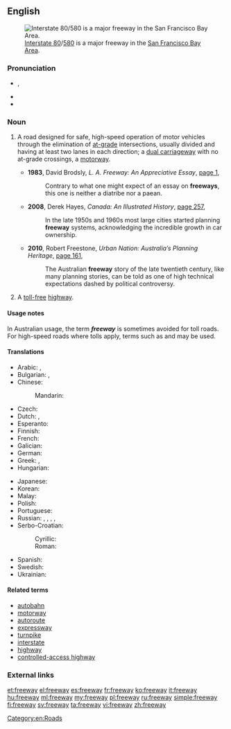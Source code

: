 ==English==
{{slim-wikipedia|lang=en}}
[[Image:I-80 Eastshore Fwy.jpg|thumb|[[w:Interstate 80|Interstate 80]]/[[w:Interstate 580 (California)|580]] is a major freeway in the [[w:San Francisco Bay Area|San Francisco Bay Area]].]]

===Pronunciation===
* {{IPA|/'fɹiː.wei/}}, {{enPR|frēwā}}
* {{audio|en-us-freeway.ogg|Audio (US)|lang=en}}
* {{rhymes|iːweɪ}}

===Noun===
{{en-noun}}

# {{context|Australia|Canada|US|lang=en}} A road designed for safe, high-speed operation of motor vehicles through the elimination of [[at-grade]] intersections, usually divided and having at least two lanes in each direction; a [[dual carriageway]] with no at-grade crossings, a [[motorway]].
#* '''1983''', David Brodsly, ''L. A. Freeway: An Appreciative Essay'', [http://books.google.com.au/books?id=Krv0fLvSc5QC&printsec=frontcover&dq=%22freeway%22|%22freeways%22+-intitle:%22%22+-inauthor:%22%22&hl=en&sa=X&ei=6kdXT_nlDcj3mAXao-meDw&redir_esc=y#v=onepage&q=%22freeway%22|%22freeways%22%20-intitle%3A%22%22%20-inauthor%3A%22%22&f=false page 1],
#*: Contrary to what one might expect of an essay on '''freeways''', this one is neither a diatribe nor a paean.
#* '''2008''', Derek Hayes, ''Canada: An Illustrated History'', [http://books.google.com.au/books?id=hrkq7t_4080C&pg=PA257&dq=%22freeway%22|%22freeways%22+canada+-intitle:%22%22+-inauthor:%22%22&hl=en&sa=X&ei=7EZXT53WM8nUmAX3-IHTDw&redir_esc=y#v=onepage&q=%22freeway%22|%22freeways%22%20canada%20-intitle%3A%22%22%20-inauthor%3A%22%22&f=false page 257],
#*: In the late 1950s and 1960s most large cities started planning '''freeway''' systems, acknowledging the incredible growth in car ownership.
#* '''2010''', Robert Freestone, ''Urban Nation: Australia′s Planning Heritage'', [http://books.google.com.au/books?id=v7PQxIjS1BQC&pg=PA161&dq=%22freeway%22|%22freeways%22+australia+-intitle:%22%22+-inauthor:%22%22&hl=en&sa=X&ei=oStXT9b6B4vjmAXyts2YDw&redir_esc=y#v=onepage&q=%22freeway%22|%22freeways%22%20australia%20-intitle%3A%22%22%20-inauthor%3A%22%22&f=false page 161],
#*: The Australian '''freeway''' story of the late twentieth century, like many planning stories, can be told as one of high technical expectations dashed by political controversy.
# A [[toll-free]] [[highway]].

====Usage notes====
In Australian usage, the term '''''freeway''''' is sometimes avoided for toll roads. For high-speed roads where tolls apply, terms such as {{term|tollway|lang=en}} and {{term|motorway|lang=en}} may be used.

====Translations====
{{trans-top|road designed for safe high-speed motoring}}
* Arabic: {{t|ar|أوتوستراد|m|tr='utustraad|sc=Arab}}, {{t|ar|طريق سريع|m|tr=Tariiq sarii`|sc=Arab}}
* Bulgarian: {{t|bg|автомагистрала|f|tr=ávtomagistrála|sc=Cyrl}}, {{t+|bg|магистрала|tr=magistrála|sc=Cyrl}}
* Chinese:
*: Mandarin: {{t+|cmn|高速公路|tr=gāosù gōnglù|sc=Hani}}
* Czech: {{t+|cs|dálnice|f}}
* Dutch: {{t+|nl|snelweg|m}}, {{t|nl|autosnelweg|m}}
* Esperanto: {{t|eo|aŭtovojo}}
* Finnish: {{t+|fi|moottoritie}}
* French: {{t+|fr|autoroute}}
* Galician: {{t+|gl|autoestrada|f}}
* German: {{t+|de|Autobahn|f}}
* Greek: {{t|el|αυτοκινητόδρομος υπερταχείας κυκλοφορίας|m|sc=Grek}}, {{t|el|[[δρόμος]] [[χωρίς]] [[διόδια]]|m}}
* Hungarian: {{t+|hu|autópálya}}
{{trans-mid}}
* Japanese: {{t|ja|高速道路|tr=こうそくどうろ, kōsoku dōro}}
* Korean: {{t+|ko|고속도로|tr=gosokdoro}}
* Malay: {{t|ms|lebuh raya}}
* Polish: {{t+|pl|autostrada|f}}
* Portuguese: {{t+|pt|autoestrada|f}}
* Russian: {{t+|ru|автострада|f|tr=avtostráda|sc=Cyrl}}, {{t+|ru|автомагистраль|f|tr=avtomagistrál'|sc=Cyrl}}, {{t+|ru|автобан|m|tr=avtobán|sc=Cyrl}}, {{t|ru|фривей|m|tr=frívej, frivéj|sc=Cyrl}}, {{t+|ru|магистраль|f|tr=magistrál'|sc=Cyrl}}
* Serbo-Croatian:
*: Cyrillic: {{t|sh|аутоцеста|f|sc=Cyrl}}
*: Roman: {{t+|sh|autocesta|f}}
* Spanish: {{t+|es|autopista|f}}
* Swedish: {{t+|sv|motorväg}}
* Ukrainian: {{t+|uk|автострада|f|tr=avtostráda|sc=Cyrl}}
{{trans-bottom}}

====Related terms====
* [[autobahn]]
* [[motorway]]
* [[autoroute]]
* [[expressway]]
* [[turnpike]]
* [[interstate]]
* [[highway]]
* [[controlled-access highway]]

===External links===
{{projectlinks|pedia|lang1=en|page1=Freeway}}

[[Category:en:Roads]]

[[et:freeway]]
[[el:freeway]]
[[es:freeway]]
[[fr:freeway]]
[[ko:freeway]]
[[it:freeway]]
[[hu:freeway]]
[[ml:freeway]]
[[my:freeway]]
[[pl:freeway]]
[[ru:freeway]]
[[simple:freeway]]
[[fi:freeway]]
[[sv:freeway]]
[[ta:freeway]]
[[vi:freeway]]
[[zh:freeway]]